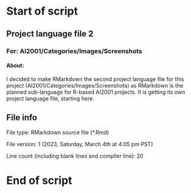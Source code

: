 # Start of script

## Project language file 2

### For: AI2001/Categories/Images/Screenshots

#### About:

I decided to make RMarkdown the second project language file for this project (AI2001/Categories/Images/Screenshots) as RMarkdown is the planned sub-language for R-based AI2001 projects. It is getting its own project language file, starting here.

## File info

File type: RMarkdown source file (*.Rmd)

File version: 1 (2023, Saturday, March 4th at 4:05 pm PST)

Line count (including blank lines and compiler line): 20

# End of script
